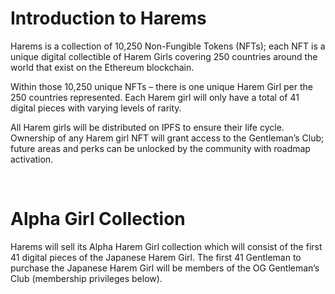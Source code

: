 # Introduction to Harems

Harems is a collection of 10,250 Non-Fungible Tokens (NFTs);
each NFT is a unique digital collectible of Harem Girls covering
250 countries around the world that exist on the Ethereum blockchain.

Within those 10,250 unique NFTs – there is one unique Harem Girl
per the 250 countries represented.  Each Harem girl will only have
a total of 41 digital pieces with varying levels of rarity.

All Harem girls will be distributed on IPFS to ensure their life cycle.
Ownership of any Harem girl NFT will grant access to the Gentleman’s Club;
future areas and perks can be unlocked by the community with roadmap activation.

<br />

# Alpha Girl Collection

Harems will sell its Alpha Harem Girl collection which will consist of
the first 41 digital pieces of the Japanese Harem Girl.  The first 41
Gentleman to purchase the Japanese Harem Girl will be members of the
OG Gentleman’s Club (membership privileges below).
